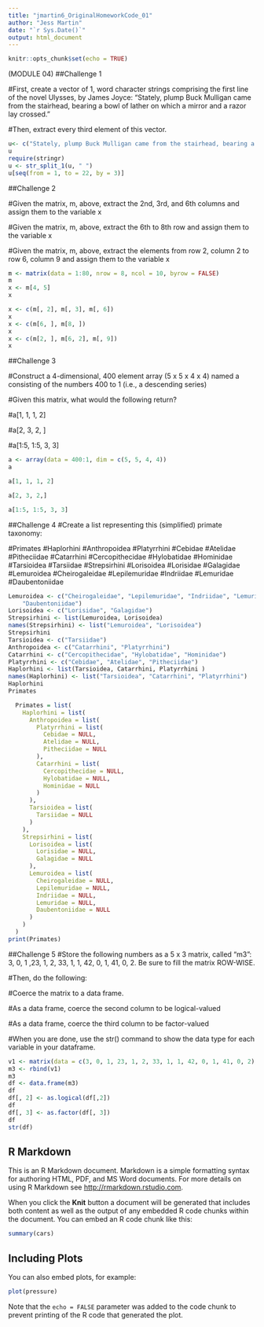 ```yaml
---
title: "jmartin6_OriginalHomeworkCode_01"
author: "Jess Martin"
date: "`r Sys.Date()`"
output: html_document
---
```


```r
knitr::opts_chunk$set(echo = TRUE)
```
(MODULE 04)
##Challenge 1

#First, create a vector of 1, word character strings comprising the first line of the novel Ulysses, by James Joyce: “Stately, plump Buck Mulligan came from the stairhead, bearing a bowl of lather on which a mirror and a razor lay crossed.”

#Then, extract every third element of this vector.
```r
u<- c("Stately, plump Buck Mulligan came from the stairhead, bearing a bowl of lather on which a mirror and a razor lay crossed.")
u
require(stringr)
u <- str_split_1(u, " ")
u[seq(from = 1, to = 22, by = 3)]
```
##Challenge 2

#Given the matrix, m, above, extract the 2nd, 3rd, and 6th columns and assign them to the variable x

#Given the matrix, m, above, extract the 6th to 8th row and assign them to the variable x

#Given the matrix, m, above, extract the elements from row 2, column 2 to row 6, column 9 and assign them to the variable x

```r
m <- matrix(data = 1:80, nrow = 8, ncol = 10, byrow = FALSE)
m
x <- m[4, 5]
x
```
```r
x <- c(m[, 2], m[, 3], m[, 6])
x
x <- c(m[6, ], m[8, ])
x
x <- c(m[2, ], m[6, 2], m[, 9])
x
```
##Challenge 3

#Construct a 4-dimensional, 400 element array (5 x 5 x 4 x 4) named a consisting of the numbers 400 to 1 (i.e., a descending series)

#Given this matrix, what would the following return?

#a[1, 1, 1, 2]

#a[2, 3, 2, ]

#a[1:5, 1:5, 3, 3]

```r
a <- array(data = 400:1, dim = c(5, 5, 4, 4))
a
```
```r
a[1, 1, 1, 2]
```
```r
a[2, 3, 2,]
```
```R
a[1:5, 1:5, 3, 3]
```
##Challenge 4
#Create a list representing this (simplified) primate taxonomy:

#Primates
#Haplorhini
#Anthropoidea
#Platyrrhini
#Cebidae
#Atelidae
#Pitheciidae
#Catarrhini
#Cercopithecidae
#Hylobatidae
#Hominidae
#Tarsioidea
#Tarsiidae
#Strepsirhini
#Lorisoidea
#Lorisidae
#Galagidae
#Lemuroidea
#Cheirogaleidae
#Lepilemuridae
#Indriidae
#Lemuridae
#Daubentoniidae

```r
Lemuroidea <- c("Cheirogaleidae", "Lepilemuridae", "Indriidae", "Lemuridae",
    "Daubentoniidae")
Lorisoidea <- c("Lorisidae", "Galagidae")
Strepsirhini <- list(Lemuroidea, Lorisoidea)
names(Strepsirhini) <- list("Lemuroidea", "Lorisoidea")
Strepsirhini
Tarsioidea <- c("Tarsiidae")
Anthropoidea <- c("Catarrhini", "Platyrrhini")
Catarrhini <- c("Cercopithecidae", "Hylobatidae", "Hominidae")
Platyrrhini <- c("Cebidae", "Atelidae", "Pitheciidae")
Haplorhini <- list(Tarsioidea, Catarrhini, Platyrrhini )
names(Haplorhini) <- list("Tarsioidea", "Catarrhini", "Platyrrhini")
Haplorhini
Primates
```

```r
  Primates = list(
    Haplorhini = list(
      Anthropoidea = list(
        Platyrrhini = list(
          Cebidae = NULL,
          Atelidae = NULL,
          Pitheciidae = NULL
        ),
        Catarrhini = list(
          Cercopithecidae = NULL,
          Hylobatidae = NULL,
          Hominidae = NULL
        )
      ),
      Tarsioidea = list(
        Tarsiidae = NULL
      )
    ),
    Strepsirhini = list(
      Lorisoidea = list(
        Lorisidae = NULL,
        Galagidae = NULL
      ),
      Lemuroidea = list(
        Cheirogaleidae = NULL,
        Lepilemuridae = NULL,
        Indriidae = NULL,
        Lemuridae = NULL,
        Daubentoniidae = NULL
      )
    )
  )
print(Primates)
```
##Challenge 5
#Store the following numbers as a 5 x 3 matrix, called “m3”: 3, 0, 1 ,23, 1, 2, 33, 1, 1, 42, 0, 1, 41, 0, 2. Be sure to fill the matrix ROW-WISE.

#Then, do the following:

#Coerce the matrix to a data frame.

#As a data frame, coerce the second column to be logical-valued

#As a data frame, coerce the third column to be factor-valued

#When you are done, use the str() command to show the data type for each variable in your dataframe.
  
```r
v1 <- matrix(data = c(3, 0, 1, 23, 1, 2, 33, 1, 1, 42, 0, 1, 41, 0, 2), nrow =  5, ncol = 3)
m3 <- rbind(v1)
m3
df <- data.frame(m3)
df
df[, 2] <- as.logical(df[,2])
df
df[, 3] <- as.factor(df[, 3])
df
str(df)
```


## R Markdown

This is an R Markdown document. Markdown is a simple formatting syntax for authoring HTML, PDF, and MS Word documents. For more details on using R Markdown see <http://rmarkdown.rstudio.com>.

When you click the **Knit** button a document will be generated that includes both content as well as the output of any embedded R code chunks within the document. You can embed an R code chunk like this:

```r
summary(cars)
```

## Including Plots

You can also embed plots, for example:

```r
plot(pressure)
```

Note that the `echo = FALSE` parameter was added to the code chunk to prevent printing of the R code that generated the plot.
